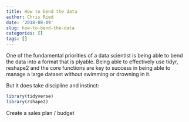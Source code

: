 ```yaml
---
title: How to bend the data
author: Chris Ried
date: '2018-08-09'
slug: how-to-bend-the-data
categories: []
tags: []
---
```


One of the fundamental priorities of a data scientist is being able to bend the data into a format that is plyable. Being able to effectively use tidyr, reshape2 and the core functions are key to success in being able to manage a large dataset without swimming or drowning in it. 

But it does take discipline and instinct:

```r
library(tidyverse)
library(rshape2)

```


Create a sales plan / budget
```r

```

